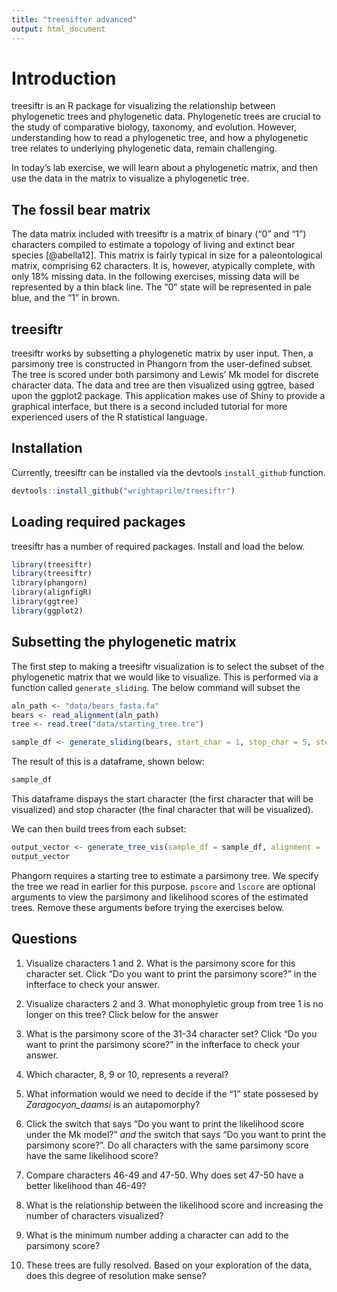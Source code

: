 ```yaml
---
title: "treesifter advanced"
output: html_document
---
```

# Introduction

treesiftr is an R package for visualizing the relationship between phylogenetic trees and phylogenetic data. Phylogenetic trees are crucial to the study of comparative biology, taxonomy, and evolution. However, understanding how to read a phylogenetic tree, and how a phylogenetic tree relates to underlying phylogenetic data, remain challenging.

In today's lab exercise, we will learn about a phylogenetic matrix, and then use the data in the matrix to visualize a phylogenetic tree.

## The fossil bear matrix

The data matrix included with treesiftr is a matrix of binary ("0" and "1") characters compiled to estimate a topology of living and extinct bear species [@abella12]. This matrix is fairly typical in size for a paleontological matrix, comprising 62 characters. It is, however, atypically complete, with only 18% missing data. In the following exercises, missing data will be represented by a thin black line. The "0" state will be represented in pale blue, and the "1" in brown.

## treesiftr

treesiftr works by subsetting a phylogenetic matrix by user input. Then, a parsimony tree is constructed in Phangorn from the user-defined subset. The tree is scored under both parsimony and Lewis' Mk model for discrete character data. The data and tree are then visualized using ggtree, based upon the ggplot2 package. This application makes use of Shiny to provide a graphical interface, but there is a second included tutorial for more experienced users of the R statistical language.

## Installation

Currently, treesiftr can be installed via the devtools ```install_github```
function. 

```r
devtools::install_github("wrightaprilm/treesiftr")
```

## Loading required packages

treesiftr has a number of required packages. Install and load the below. 

```r
library(treesiftr)
library(treesiftr)
library(phangorn)
library(alignfigR)
library(ggtree)
library(ggplot2)
```

## Subsetting the phylogenetic matrix

The first step to making a treesiftr visualization is to select the subset of the phylogenetic matrix that we would like to visualize. This is performed via a function called ```generate_sliding```. The below command will subset the  

```r
aln_path <- "data/bears_fasta.fa"
bears <- read_alignment(aln_path)
tree <- read.tree("data/starting_tree.tre")

sample_df <- generate_sliding(bears, start_char = 1, stop_char = 5, steps = 1)
```

The result of this is a dataframe, shown below:

```r
sample_df
```
This dataframe dispays the start character (the first character that will be visualized) and stop character (the final character that will be visualized). 

We can then build trees from each subset:

```r
output_vector <- generate_tree_vis(sample_df = sample_df, alignment =                                         aln_path, tree = tree, phy_mat = bears,                                    pscore = TRUE, lscore = TRUE)
output_vector
```

Phangorn requires a starting tree to estimate a parsimony tree. We specify the tree we read in earlier for this purpose. ```pscore``` and ```lscore``` are optional arguments to view the parsimony and likelihood scores of the estimated trees. Remove these arguments before trying the exercises below.

## Questions

1. Visualize characters 1 and 2. What is the parsimony score for this character set. Click "Do you want to print the parsimony score?" in the infterface to check your answer.

2. Visualize characters 2 and 3. What monophyletic group from tree 1 is no longer on this tree? Click below for the answer

3. What is the parsimony score of the 31-34 character set? Click "Do you want to print the parsimony score?" in the infterface to check your answer.
 
4. Which character, 8, 9 or 10, represents a reveral?

5. What information would we need to decide if the "1" state possesed by _Zaragocyon_daamsi_ is an autapomorphy? 

6. Click the switch that says "Do you want to print the likelihood score under the Mk model?" _and_ the switch that says "Do you want to print the parsimony score?". Do all characters with the same parsimony score have the same likelihood score? 

7. Compare characters 46-49 and 47-50. Why does set 47-50 have a better likelihood than 46-49? 

8. What is the relationship between the likelihood score and increasing the number of characters visualized? 

9. What is the minimum number adding a character can add to the parsimony score?

10. These trees are fully resolved. Based on your exploration of the data, does this degree of resolution make sense?



